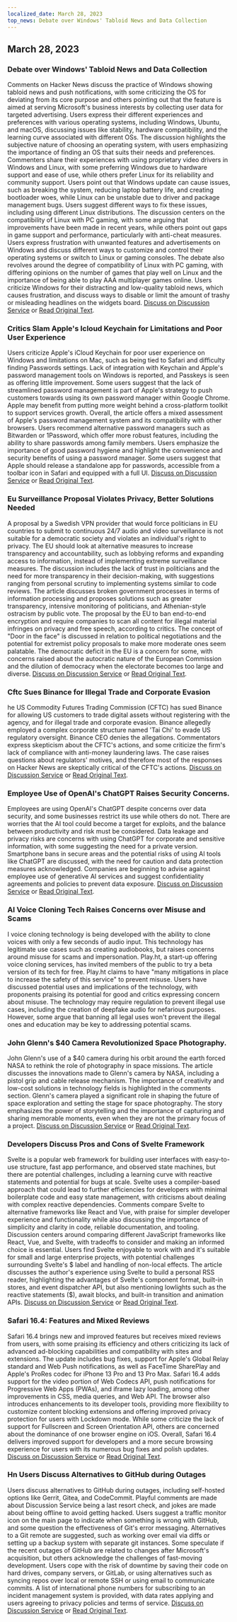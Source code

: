 ```yaml
---
localized_date: March 28, 2023
top_news: Debate over Windows' Tabloid News and Data Collection
---
```




<CallToAction />

<Steps>

## March 28, 2023

### Debate over Windows' Tabloid News and Data Collection

Comments on Hacker News discuss the practice of Windows showing tabloid news and push notifications, with some criticizing the OS for deviating from its core purpose and others pointing out that the feature is aimed at serving Microsoft's business interests by collecting user data for targeted advertising. Users express their different experiences and preferences with various operating systems, including Windows, Ubuntu, and macOS, discussing issues like stability, hardware compatibility, and the learning curve associated with different OSs. The discussion highlights the subjective nature of choosing an operating system, with users emphasizing the importance of finding an OS that suits their needs and preferences. Commenters share their experiences with using proprietary video drivers in Windows and Linux, with some preferring Windows due to hardware support and ease of use, while others prefer Linux for its reliability and community support. Users point out that Windows update can cause issues, such as breaking the system, reducing laptop battery life, and creating bootloader woes, while Linux can be unstable due to driver and package management bugs. Users suggest different ways to fix these issues, including using different Linux distributions. The discussion centers on the compatibility of Linux with PC gaming, with some arguing that improvements have been made in recent years, while others point out gaps in game support and performance, particularly with anti-cheat measures. Users express frustration with unwanted features and advertisements on Windows and discuss different ways to customize and control their operating systems or switch to Linux or gaming consoles. The debate also revolves around the degree of compatibility of Linux with PC gaming, with differing opinions on the number of games that play well on Linux and the importance of being able to play AAA multiplayer games online. Users criticize Windows for their distracting and low-quality tabloid news, which causes frustration, and discuss ways to disable or limit the amount of trashy or misleading headlines on the widgets board. [Discuss on Discussion Service](http://news.ycombinator.com/item?id=35323121) or [Read Original Text](https://www.tomshardware.com/news/windows-keeps-feeding-tabloid-news).

### Critics Slam Apple's Icloud Keychain for Limitations and Poor User Experience

Users criticize Apple's iCloud Keychain for poor user experience on Windows and limitations on Mac, such as being tied to Safari and difficulty finding Passwords settings. Lack of integration with Keychain and Apple's password management tools on Windows is reported, and Passkeys is seen as offering little improvement. Some users suggest that the lack of streamlined password management is part of Apple's strategy to push customers towards using its own password manager within Google Chrome. Apple may benefit from putting more weight behind a cross-platform toolkit to support services growth. Overall, the article offers a mixed assessment of Apple's password management system and its compatibility with other browsers. Users recommend alternative password managers such as Bitwarden or 1Password, which offer more robust features, including the ability to share passwords among family members. Users emphasize the importance of good password hygiene and highlight the convenience and security benefits of using a password manager. Some users suggest that Apple should release a standalone app for passwords, accessible from a toolbar icon in Safari and equipped with a full UI. [Discuss on Discussion Service](http://news.ycombinator.com/item?id=35329950) or [Read Original Text](https://cabel.com/2023/03/27/apple-passwords-deserve-an-app/).

### Eu Surveillance Proposal Violates Privacy, Better Solutions Needed

A proposal by a Swedish VPN provider that would force politicians in EU countries to submit to continuous 24/7 audio and video surveillance is not suitable for a democratic society and violates an individual's right to privacy. The EU should look at alternative measures to increase transparency and accountability, such as lobbying reforms and expanding access to information, instead of implementing extreme surveillance measures. The discussion includes the lack of trust in politicians and the need for more transparency in their decision-making, with suggestions ranging from personal scrutiny to implementing systems similar to code reviews. The article discusses broken government processes in terms of information processing and proposes solutions such as greater transparency, intensive monitoring of politicians, and Athenian-style ostracism by public vote. The proposal by the EU to ban end-to-end encryption and require companies to scan all content for illegal material infringes on privacy and free speech, according to critics. The concept of "Door in the face" is discussed in relation to political negotiations and the potential for extremist policy proposals to make more moderate ones seem palatable. The democratic deficit in the EU is a concern for some, with concerns raised about the autocratic nature of the European Commission and the dilution of democracy when the electorate becomes too large and diverse. [Discuss on Discussion Service](http://news.ycombinator.com/item?id=35321994) or [Read Original Text](https://mullvad.net/en/chatcontrol).

### Cftc Sues Binance for Illegal Trade and Corporate Evasion

he US Commodity Futures Trading Commission (CFTC) has sued Binance for allowing US customers to trade digital assets without registering with the agency, and for illegal trade and corporate evasion. Binance allegedly employed a complex corporate structure named 'Tai Chi' to evade US regulatory oversight. Binance CEO denies the allegations. Commentators express skepticism about the CFTC's actions, and some criticize the firm's lack of compliance with anti-money laundering laws. The case raises questions about regulators' motives, and therefore most of the responses on Hacker News are skeptically critical of the CFTC's actions. [Discuss on Discussion Service](http://news.ycombinator.com/item?id=35327996) or [Read Original Text](https://www.docdroid.net/60YAbCz/cftc-binance-pdf).

### Employee Use of OpenAI's ChatGPT Raises Security Concerns.

Employees are using OpenAI's ChatGPT despite concerns over data security, and some businesses restrict its use while others do not. There are worries that the AI tool could become a target for exploits, and the balance between productivity and risk must be considered. Data leakage and privacy risks are concerns with using ChatGPT for corporate and sensitive information, with some suggesting the need for a private version. Smartphone bans in secure areas and the potential risks of using AI tools like ChatGPT are discussed, with the need for caution and data protection measures acknowledged. Companies are beginning to advise against employee use of generative AI services and suggest confidentiality agreements and policies to prevent data exposure. [Discuss on Discussion Service](http://news.ycombinator.com/item?id=35330438) or [Read Original Text](https://www.darkreading.com/risk/employees-feeding-sensitive-business-data-chatgpt-raising-security-fears).

### AI Voice Cloning Tech Raises Concerns over Misuse and Scams

I voice cloning technology is being developed with the ability to clone voices with only a few seconds of audio input. This technology has legitimate use cases such as creating audiobooks, but raises concerns around misuse for scams and impersonation. Play.ht, a start-up offering voice cloning services, has invited members of the public to try a beta version of its tech for free. Play.ht claims to have "many mitigations in place to increase the safety of this service" to prevent misuse. Users have discussed potential uses and implications of the technology, with proponents praising its potential for good and critics expressing concern about misuse. The technology may require regulation to prevent illegal use cases, including the creation of deepfake audio for nefarious purposes. However, some argue that banning all legal uses won't prevent the illegal ones and education may be key to addressing potential scams.

### John Glenn's $40 Camera Revolutionized Space Photography.

John Glenn's use of a $40 camera during his orbit around the earth forced NASA to rethink the role of photography in space missions. The article discusses the innovations made to Glenn's camera by NASA, including a pistol grip and cable release mechanism. The importance of creativity and low-cost solutions in technology fields is highlighted in the comments section. Glenn's camera played a significant role in shaping the future of space exploration and setting the stage for space photography. The story emphasizes the power of storytelling and the importance of capturing and sharing memorable moments, even when they are not the primary focus of a project. [Discuss on Discussion Service](http://news.ycombinator.com/item?id=35328368) or [Read Original Text](https://petapixel.com/2023/03/23/how-john-glenns-40-camera-forced-nasa-to-rethink-space-missions/).

### Developers Discuss Pros and Cons of Svelte Framework

Svelte is a popular web framework for building user interfaces with easy-to-use structure, fast app performance, and observed state machines, but there are potential challenges, including a learning curve with reactive statements and potential for bugs at scale. Svelte uses a compiler-based approach that could lead to further efficiencies for developers with minimal boilerplate code and easy state management, with criticisms about dealing with complex reactive dependencies. Comments compare Svelte to alternative frameworks like React and Vue, with praise for simpler developer experience and functionality while also discussing the importance of simplicity and clarity in code, reliable documentation, and tooling. Discussion centers around comparing different JavaScript frameworks like React, Vue, and Svelte, with tradeoffs to consider and making an informed choice is essential. Users find Svelte enjoyable to work with and it's suitable for small and large enterprise projects, with potential challenges surrounding Svelte's $ label and handling of non-local effects. The article discusses the author's experience using Svelte to build a personal RSS reader, highlighting the advantages of Svelte's component format, built-in stores, and event dispatcher API, but also mentioning lowlights such as the reactive statements ($), await blocks, and built-in transition and animation APIs. [Discuss on Discussion Service](http://news.ycombinator.com/item?id=35324430) or [Read Original Text](https://tyhopp.com/notes/thoughts-on-svelte).

### Safari 16.4: Features and Mixed Reviews

Safari 16.4 brings new and improved features but receives mixed reviews from users, with some praising its efficiency and others criticizing its lack of advanced ad-blocking capabilities and compatibility with sites and extensions. The update includes bug fixes, support for Apple's Global Relay standard and Web Push notifications, as well as FaceTime SharePlay and Apple's ProRes codec for iPhone 13 Pro and 13 Pro Max. Safari 16.4 adds support for the video portion of Web Codecs API, push notifications for Progressive Web Apps (PWAs), and iframe lazy loading, among other improvements in CSS, media queries, and Web API. The browser also introduces enhancements to its developer tools, providing more flexibility to customize content blocking extensions and offering improved privacy protection for users with Lockdown mode. While some criticize the lack of support for Fullscreen and Screen Orientation API, others are concerned about the dominance of one browser engine on iOS. Overall, Safari 16.4 delivers improved support for developers and a more secure browsing experience for users with its numerous bug fixes and polish updates. [Discuss on Discussion Service](http://news.ycombinator.com/item?id=35329961) or [Read Original Text](https://webkit.org/blog/13966/webkit-features-in-safari-16-4/).

### Hn Users Discuss Alternatives to GitHub during Outages

Users discuss alternatives to GitHub during outages, including self-hosted options like Gerrit, Gitea, and CodeCommit. Playful comments are made about Discussion Service being a last resort check, and jokes are made about being offline to avoid getting hacked. Users suggest a traffic monitor icon on the main page to indicate when something is wrong with GitHub, and some question the effectiveness of Git's error messaging. Alternatives to a Git remote are suggested, such as working over email via diffs or setting up a backup system with separate git instances. Some speculate if the recent outages of GitHub are related to changes after Microsoft's acquisition, but others acknowledge the challenges of fast-moving development. Users cope with the risk of downtime by saving their code on hard drives, company servers, or GitLab, or using alternatives such as syncing repos over local or remote SSH or using email to communicate commits. A list of international phone numbers for subscribing to an incident management system is provided, with data rates applying and users agreeing to privacy policies and terms of service. [Discuss on Discussion Service](http://news.ycombinator.com/item?id=35325709) or [Read Original Text](https://www.githubstatus.com/incidents/52z0j6phhnjs).

</Steps>
